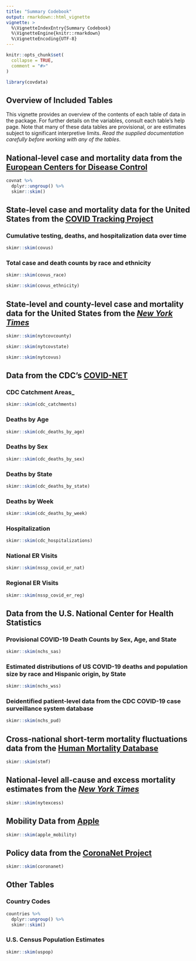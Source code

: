 ```yaml
---
title: "Summary Codebook"
output: rmarkdown::html_vignette
vignette: >
  %\VignetteIndexEntry{Summary Codebook}
  %\VignetteEngine{knitr::rmarkdown}
  %\VignetteEncoding{UTF-8}
---
```


```r
knitr::opts_chunk$set(
  collapse = TRUE,
  comment = "#>"
)
```

```r
library(covdata)
```

## Overview of Included Tables

This vignette provides an overview of the contents of each table of data in the package. For further details on the variables, consult each table's help page. Note that many of these data tables are provisional, or are estimates subject to significant interpretive limits. _Read the supplied documentation carefully before working with any of the tables_.

## National-level case and mortality data from the [European Centers for Disease Control](https://www.ecdc.europa.eu/en)

```r
covnat %>%
  dplyr::ungroup() %>%
  skimr::skim()
```


## State-level case and mortality data for the United States from the [COVID Tracking Project](https://covidtracking.com)

### Cumulative testing, deaths, and hospitalization data over time

```r
skimr::skim(covus)
```


### Total case and death counts by race and ethnicity

```r
skimr::skim(covus_race)
```


```r
skimr::skim(covus_ethnicity)
```


## State-level and county-level case and mortality data for the United States from the [_New York Times_](https://github.com/nytimes/covid-19-data)

```r
skimr::skim(nytcovcounty)
```


```r
skimr::skim(nytcovstate)
```


```r
skimr::skim(nytcovus)
```


## Data from the CDC's [COVID-NET](https://www.cdc.gov/coronavirus/2019-ncov/covid-data/covidview/index.html) 

### CDC Catchment Areas_

```r
skimr::skim(cdc_catchments)
```


### Deaths by Age

```r
skimr::skim(cdc_deaths_by_age)
```

### Deaths by Sex


```r
skimr::skim(cdc_deaths_by_sex)
```

### Deaths by State

```r
skimr::skim(cdc_deaths_by_state)
```

### Deaths by Week

```r
skimr::skim(cdc_deaths_by_week)
```

### Hospitalization

```r
skimr::skim(cdc_hospitalizations)
```

### National ER Visits

```r
skimr::skim(nssp_covid_er_nat)
```

### Regional ER Visits

```r
skimr::skim(nssp_covid_er_reg)
```

## Data from the U.S. National Center for Health Statistics

### Provisional COVID-19 Death Counts by Sex, Age, and State

```r
skimr::skim(nchs_sas)
```

### Estimated distributions of US COVID-19 deaths and population size by race and Hispanic origin, by State

```r
skimr::skim(nchs_wss)
```

### Deidentified patient-level data from the CDC COVID-19 case surveillance system database

```r
skimr::skim(nchs_pud)
```


## Cross-national short-term mortality fluctuations data from the [Human Mortality Database](https://www.mortality.org)

```r
skimr::skim(stmf)
```


## National-level all-cause and excess mortality estimates from the [_New York Times_](https://github.com/nytimes/covid-19-data)

```r
skimr::skim(nytexcess)
```

## Mobility Data from [Apple](http://apple.com/covid19) 

```r
skimr::skim(apple_mobility)
```


## Policy data from the [CoronaNet Project](https://coronanet-project.org)

```r
skimr::skim(coronanet)
```


## Other Tables

### Country Codes

```r
countries %>%
  dplyr::ungroup() %>%
  skimr::skim()
```

### U.S. Census Population Estimates

```r
skimr::skim(uspop)
```
